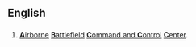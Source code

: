 ==English==
==={{initialism}}===
{{infl|en|initialism}}

# {{military}} [[airborne|'''A'''irborne]] [[battlefield|'''B'''attlefield]] [[command and control|'''C'''ommand and '''C'''ontrol]] [[center|'''C'''enter]].